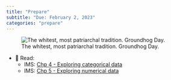 ```yaml
---
title: "Prepare"
subtitle: "Due: February 2, 2023"
categories: "prepare"
---
```


![The whitest, most patriarchal tradition. Groundhog Day.](https://media.giphy.com/media/EPnrPSiKX1qZ2TWEuy/giphy.gif){fig-alt="Punxsutawney Phil being lifted up like Mufasa from the Lion King."}

- 📖 Read:
    - IMS: [Chp 4 - Exploring categorical data](https://openintro-ims.netlify.app/explore-categorical.html)
    - IMS: [Chp 5 - Exploring numerical data](https://openintro-ims.netlify.app/explore-numerical.html)
